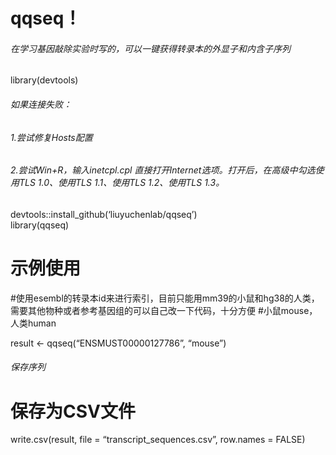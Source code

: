 # qqseq！ 
###### 在学习基因敲除实验时写的，可以一键获得转录本的外显子和内含子序列


library(devtools)  


###### 如果连接失败：  
###### 1.尝试修复Hosts配置  
###### 2.尝试Win+R，输入inetcpl.cpl 直接打开Internet选项。打开后，在高级中勾选使用TLS 1.0、使用TLS 1.1、使用TLS 1.2、使用TLS 1.3。


devtools::install_github('liuyuchenlab/qqseq')  
library(qqseq) 


# 示例使用
#使用esembl的转录本id来进行索引，目前只能用mm39的小鼠和hg38的人类，需要其他物种或者参考基因组的可以自己改一下代码，十分方便
#小鼠mouse，人类human


result <- qqseq("ENSMUST00000127786", "mouse")


###### 保存序列
# 保存为CSV文件


write.csv(result, file = "transcript_sequences.csv", row.names = FALSE)

